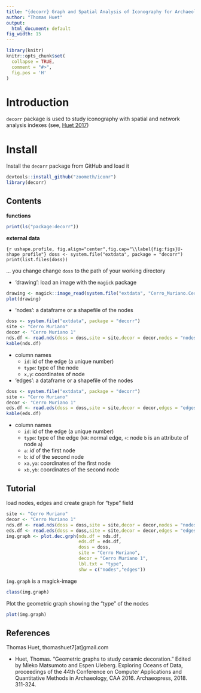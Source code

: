 ```yaml
---
title: "{decorr} Graph and Spatial Analysis of Iconography for Archaeology "
author: "Thomas Huet"
output: 
  html_document: default
fig_width: 15
---
```


```r
library(knitr)
knitr::opts_chunk$set(
  collapse = TRUE,
  comment = "#>",
  fig.pos = 'H'
)
```

# Introduction

`decorr` package is used to study iconography with spatial and network analysis indexes (see, [Huet 2017](https://www.researchgate.net/publication/343514122_Geometric_graphs_to_study_ceramic_decoration))

# Install

Install the `decorr` package from GitHub and load it

```r
devtools::install_github("zoometh/iconr")
library(decorr)
```

## Contents

**functions**

```r
print(ls("package:decorr"))
```

**external data**

```{r ushape.profile, fig.align="center",fig.cap="\\label{fig:figs}U-shape profile"}
doss <- system.file("extdata", package = "decorr")
print(list.files(doss))
```

... you change change `doss` to the path of your working directory

* 'drawing': load an image with the `magick` package

```r
drawing <- magick::image_read(system.file("extdata", "Cerro_Muriano.Cerro_Muriano_1.jpg", package = "decorr"))
plot(drawing)
```

* 'nodes': a dataframe or a shapefile of the nodes

```r
doss <- system.file("extdata", package = "decorr")
site <- "Cerro Muriano"
decor <- "Cerro Muriano 1"
nds.df <- read.nds(doss = doss,site = site,decor = decor,nodes = "nodes",dev = ".shp") 
kable(nds.df)
```

  + column names  
    - `id`: id of the edge (a unique number) 
    - `type`: type of the node    
    - `x,y`: coordinates of node  

* 'edges': a dataframe or a shapefile of the nodes

```r
doss <- system.file("extdata", package = "decorr")
site <- "Cerro Muriano"
decor <- "Cerro Muriano 1"
eds.df <- read.eds(doss = doss,site = site,decor = decor,edges = "edges",dev = ".shp")
kable(eds.df)
```
  
  + column names 
    - `id`: id of the edge (a unique number) 
    - `type`: type of the edge (`NA`: normal edge, `+`: node `b` is an attribute of node `a`)  
    - `a`: *id* of the first node  
    - `b`: *id* of the second node  
    - `xa,ya`: coordinates of the first node  
    - `xb,yb`: coordinates of the second node 

## Tutorial

load nodes, edges and create graph for "type" field

```r
site <- "Cerro Muriano"
decor <- "Cerro Muriano 1"
nds.df <- read.nds(doss = doss,site = site,decor = decor,nodes = "nodes",dev = ".shp")
eds.df <- read.eds(doss = doss,site = site,decor = decor,edges = "edges",dev = ".shp")
img.graph <- plot.dec.grph(nds.df = nds.df,
                           eds.df = eds.df,
                           doss = doss,
                           site = "Cerro Muriano",
                           decor = "Cerro Muriano 1",
                           lbl.txt = "type",
                           shw = c("nodes","edges"))
```

`img.graph` is a magick-image

```r
class(img.graph)
```

Plot the geometric graph showing the "type" of the nodes

```r
plot(img.graph)
```

## References

Thomas Huet, thomashuet7[at]gmail.com

  + Huet, Thomas. "Geometric graphs to study ceramic decoration." Edited by Mieko Matsumoto and Espen Uleberg. Exploring Oceans of Data, proceedings of the 44th Conference on Computer Applications and Quantitative Methods in Archaeology, CAA 2016. Archaeopress, 2018. 311-324.
